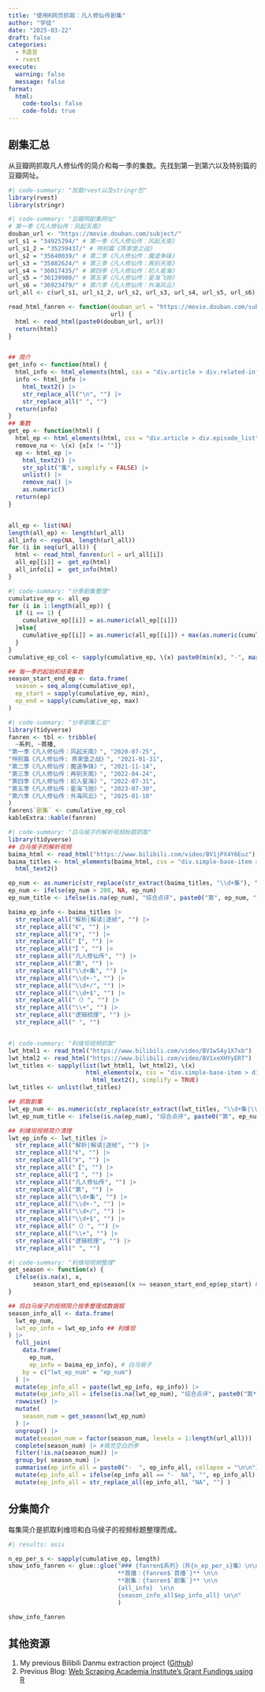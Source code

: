 ```yaml
---
title: "使用R网页抓取：凡人修仙传剧集"
author: "学徒"
date: "2025-03-22"
draft: false
categories: 
  - R语言
  - rvest
execute: 
  warning: false
  message: false
format: 
  html:
    code-tools: false
    code-fold: true
---
```



## 剧集汇总

从豆瓣网抓取凡人修仙传的简介和每一季的集数。先找到第一到第六以及特别篇的豆瓣网址。

```r
#| code-summary: "加载rvest以及stringr包"
library(rvest)
library(stringr)
```

```r
#| code-summary: "豆瓣网剧集网址"
# 第一季《凡人修仙传：风起天南》
douban_url <- "https://movie.douban.com/subject/"
url_s1 = "34925294/" # 第一季《凡人修仙传：风起天南》
url_s1_2 = "35259437/" # 特别篇《燕家堡之战》          
url_s2 = "35640039/" # 第二季《凡人修仙传：魔道争锋》
url_s3 = "35882624/" # 第三季《凡人修仙传：再别天南》
url_s4 = "36017435/" # 第四季《凡人修仙传：初入星海》
url_s5 = "36139980/" # 第五季《凡人修仙传：星海飞驰》
url_s6 = "36923479/" # 第六季《凡人修仙传：外海风云》
url_all <- c(url_s1, url_s1_2, url_s2, url_s3, url_s4, url_s5, url_s6)

read_html_fanren <- function(douban_url = "https://movie.douban.com/subject/",
                             url) {
  html <- read_html(paste0(douban_url, url))
  return(html)
}


## 简介
get_info <- function(html) {
  html_info <- html_elements(html, css = "div.article > div.related-info")
  info <- html_info |>  
    html_text2() |> 
    str_replace_all("\n", "") |> 
    str_replace_all(" ", "")
  return(info)
}
## 集数
get_ep <- function(html) {
  html_ep <- html_elements(html, css = "div.article > div.episode_list")
  remove_na <- \(x) {x[x != ""]} 
  ep <- html_ep |> 
    html_text2() |> 
    str_split("集", simplify = FALSE) |> 
    unlist() |> 
    remove_na() |> 
    as.numeric()
  return(ep)
}


all_ep <- list(NA)
length(all_ep) <- length(url_all)
all_info <- rep(NA, length(url_all))
for (i in seq(url_all)) {
  html <- read_html_fanren(url = url_all[i]) 
  all_ep[[i]] =  get_ep(html)
  all_info[i] =  get_info(html)
}
```

```r
#| code-summary: "分季剧集整理"
cumulative_ep <- all_ep
for (i in 1:length(all_ep)) {
  if (i == 1) {
    cumulative_ep[[i]] = as.numeric(all_ep[[i]])
  }else{
    cumulative_ep[[i]] = as.numeric(all_ep[[i]]) + max(as.numeric(cumulative_ep[[i-1]]))
  }
}
cumulative_ep_col <- sapply(cumulative_ep, \(x) paste0(min(x), "-", max(x)))

## 每一季的起始和结束集数
season_start_end_ep <- data.frame(
  season = seq_along(cumulative_ep),
  ep_start = sapply(cumulative_ep, min),
  ep_end = sapply(cumulative_ep, max)
)
```

```r
#| code-summary: "分季剧集汇总"
library(tidyverse)
fanren <- tbl <- tribble(
  ~系列, ~首播,
"第一季《凡人修仙传：风起天南》", "2020-07-25",
"特别篇《凡人修仙传: 燕家堡之战》", "2021-01-31",
"第二季《凡人修仙传：魔道争锋》", "2021-11-14",
"第三季《凡人修仙传：再别天南》", "2022-04-24",
"第四季《凡人修仙传：初入星海》", "2022-07-31",
"第五季《凡人修仙传：星海飞驰》", "2023-07-30",
"第六季《凡人修仙传：外海风云》", "2025-01-18"
)
fanren$`剧集` <- cumulative_ep_col
kableExtra::kable(fanren)
```

```r
#| code-summary: "白马侯子的解析视频标题抓取"
library(tidyverse)
## 白马侯子的解析视频
baima_html <- read_html("https://www.bilibili.com/video/BV1jPX4Y6Euz")
baima_titles <- html_elements(baima_html, css = "div.simple-base-item > div.title > div.title-txt") |> 
  html_text2() 

ep_num <- as.numeric(str_replace(str_extract(baima_titles, "\\d+集"), "集", ""))
ep_num <- ifelse(ep_num > 200, NA, ep_num)
ep_num_title <- ifelse(is.na(ep_num), "综合点评", paste0("第", ep_num, "集简介"))

baima_ep_info <- baima_titles |> 
  str_replace_all("解析|解读|逐帧", "") |> 
  str_replace_all("《", "") |> 
  str_replace_all("》", "") |> 
  str_replace_all("【", "") |> 
  str_replace_all("】", "") |> 
  str_replace_all("凡人修仙传", "") |> 
  str_replace_all("第", "") |> 
  str_replace_all("\\d+集", "") |> 
  str_replace_all("\\d+-", "") |> 
  str_replace_all("\\d+/", "") |> 
  str_replace_all("\\d+$", "") |> 
  str_replace_all("（）", "") |> 
  str_replace_all("\\+", "") |> 
  str_replace_all("逻辑梳理", "") |> 
  str_replace_all(" ", "")



```

```r
#| code-summary: "利维坦视频抓取"
lwt_html1 <- read_html("https://www.bilibili.com/video/BV1wS4y1X7xb")
lwt_html2 <- read_html("https://www.bilibili.com/video/BV1xeXHYyERT")
lwt_titles <- sapply(list(lwt_html1, lwt_html2), \(x)
                      html_elements(x, css = "div.simple-base-item > div.title > div.title-txt") |> 
                        html_text2(), simplify = TRUE) 
lwt_titles <- unlist(lwt_titles)

## 抓取剧集
lwt_ep_num <- as.numeric(str_replace(str_extract(lwt_titles, "\\d+集|\\d+逐"), "集|逐", ""))
lwt_ep_num_title <- ifelse(is.na(ep_num), "综合点评", paste0("第", ep_num, "集简介"))

## 利维坦视频简介清理
lwt_ep_info <- lwt_titles |> 
  str_replace_all("解析|解读|逐帧", "") |> 
  str_replace_all("《", "") |> 
  str_replace_all("》", "") |> 
  str_replace_all("【", "") |> 
  str_replace_all("】", "") |> 
  str_replace_all("凡人修仙传", "") |> 
  str_replace_all("第", "") |> 
  str_replace_all("\\d+集", "") |> 
  str_replace_all("\\d+-", "") |> 
  str_replace_all("\\d+/", "") |> 
  str_replace_all("\\d+$", "") |> 
  str_replace_all("（）", "") |> 
  str_replace_all("\\+", "") |> 
  str_replace_all("逻辑梳理", "") |> 
  str_replace_all(" ", "")
```

```r
#| code-summary: "利维坦视频整理"
get_season <- function(x) {
  ifelse(is.na(x), x,
       season_start_end_ep$season[(x >= season_start_end_ep$ep_start) & (x <= season_start_end_ep$ep_end)])
}

## 将白马侯子的视频简介按季整理成数据框
season_info_all <- data.frame(
  lwt_ep_num,
  lwt_ep_info = lwt_ep_info ## 利维坦
) |> 
  full_join(
    data.frame(
      ep_num,
      ep_info = baima_ep_info), # 白马侯子
    by = c("lwt_ep_num" = "ep_num")
  ) |> 
  mutate(ep_info_all = paste(lwt_ep_info, ep_info)) |>
  mutate(ep_info_all = ifelse(is.na(lwt_ep_num), "综合点评", paste0("第**", lwt_ep_num, "**集简介:", ep_info_all)) ) |>
  rowwise() |>
  mutate(
    season_num = get_season(lwt_ep_num)
  ) |> 
  ungroup() |> 
  mutate(season_num = factor(season_num, levels = 1:length(url_all))) |>
  complete(season_num) |> #填充空白的季
  filter(!is.na(season_num)) |> 
  group_by( season_num) |>
  summarise(ep_info_all = paste0("-  ", ep_info_all, collapse = "\n\n")) |> 
  mutate(ep_info_all = ifelse(ep_info_all == "-  NA", "", ep_info_all) ) |> 
  mutate(ep_info_all = str_replace_all(ep_info_all, "NA", "") )
```

## 分集简介

每集简介是抓取利维坦和白马侯子的视频标题整理而成。

::: macwindow
```r
#| results: asis

n_ep_per_s <- sapply(cumulative_ep, length)
show_info_fanren <- glue::glue("### {fanren$系列}（共{n_ep_per_s}集）\n\n 
                               **首播：{fanren$`首播`}** \n\n
                               **剧集：{fanren$`剧集`}** \n\n
                               {all_info}  \n\n
                               {season_info_all$ep_info_all} \n\n"
                               )

show_info_fanren

```
:::

## 其他资源

1.  My previous Bilibili Danmu extraction project ([Github](https://github.com/JihongZ/Danmu_Cloud_mobile/blob/master/bilibili_api.R))
2.  Previous Blog: [Web Scraping Academia Institute's Grant Fundings using R](https://jihongzhang.org/posts/2022/2022-05-12-web-scrapping-grant-fundings-in-r/index.html)
